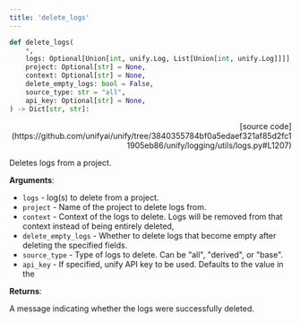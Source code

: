 ```yaml
---
title: 'delete_logs'
---
```


```python
def delete_logs(
    *,
    logs: Optional[Union[int, unify.Log, List[Union[int, unify.Log]]]] = None,
    project: Optional[str] = None,
    context: Optional[str] = None,
    delete_empty_logs: bool = False,
    source_type: str = "all",
    api_key: Optional[str] = None,
) -> Dict[str, str]:
```

<p align="right">[source code](https://github.com/unifyai/unify/tree/3840355784bf0a5edaef321af85d2fc11905eb86/unify/logging/utils/logs.py#L1207)</p>

Deletes logs from a project.

**Arguments**:

- `logs` - log(s) to delete from a project.
- `project` - Name of the project to delete logs from.
- `context` - Context of the logs to delete. Logs will be removed from that context instead of being entirely deleted,
- `delete_empty_logs` - Whether to delete logs that become empty after deleting the specified fields.
- `source_type` - Type of logs to delete. Can be "all", "derived", or "base".
- `api_key` - If specified, unify API key to be used. Defaults to the value in the



**Returns**:

A message indicating whether the logs were successfully deleted.